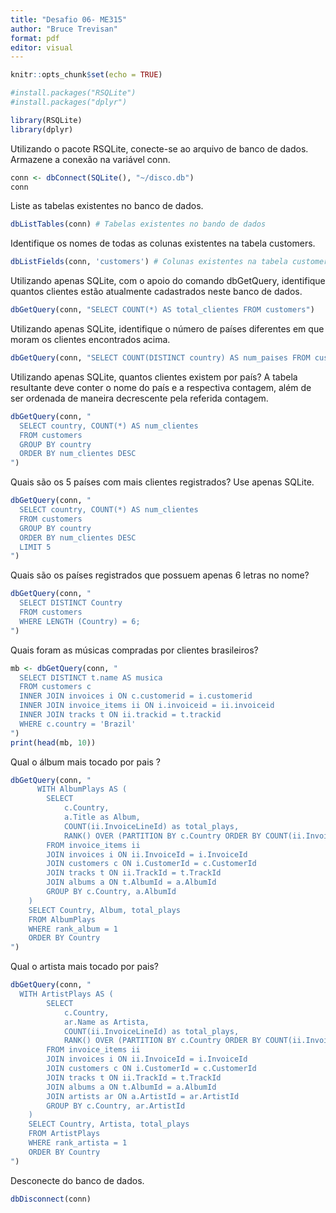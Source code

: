 ---
title: "Desafio 06- ME315"
author: "Bruce Trevisan"
format: pdf
editor: visual
---

```{r setup, include=FALSE}
knitr::opts_chunk$set(echo = TRUE)
```

```{r}
#install.packages("RSQLite")
#install.packages("dplyr")
```

```{r}
library(RSQLite)
library(dplyr)
```

Utilizando o pacote RSQLite, conecte-se ao arquivo de banco de dados. Armazene a conexão na variável conn.

```{r}
conn <- dbConnect(SQLite(), "~/disco.db")
conn
```

Liste as tabelas existentes no banco de dados.

```{r}
dbListTables(conn) # Tabelas existentes no bando de dados
```

Identifique os nomes de todas as colunas existentes na tabela customers.

```{r}
dbListFields(conn, 'customers') # Colunas existentes na tabela customers
```

Utilizando apenas SQLite, com o apoio do comando dbGetQuery, identifique quantos clientes estão atualmente cadastrados neste banco de dados.

```{r}
dbGetQuery(conn, "SELECT COUNT(*) AS total_clientes FROM customers")
```

Utilizando apenas SQLite, identifique o número de países diferentes em que moram os clientes encontrados acima.

```{r}
dbGetQuery(conn, "SELECT COUNT(DISTINCT country) AS num_paises FROM customers")
```

Utilizando apenas SQLite, quantos clientes existem por país? A tabela resultante deve conter o nome do país e a respectiva contagem, além de ser ordenada de maneira decrescente pela referida contagem.

```{r}
dbGetQuery(conn, "
  SELECT country, COUNT(*) AS num_clientes
  FROM customers
  GROUP BY country
  ORDER BY num_clientes DESC
")
```

Quais são os 5 países com mais clientes registrados? Use apenas SQLite.

```{r}
dbGetQuery(conn, "
  SELECT country, COUNT(*) AS num_clientes
  FROM customers
  GROUP BY country
  ORDER BY num_clientes DESC
  LIMIT 5 
")
```

Quais são os países registrados que possuem apenas 6 letras no nome?

```{r}
dbGetQuery(conn, "
  SELECT DISTINCT Country
  FROM customers
  WHERE LENGTH (Country) = 6; 
")
```

Quais foram as músicas compradas por clientes brasileiros?

```{r}
mb <- dbGetQuery(conn, "
  SELECT DISTINCT t.name AS musica
  FROM customers c
  INNER JOIN invoices i ON c.customerid = i.customerid
  INNER JOIN invoice_items ii ON i.invoiceid = ii.invoiceid
  INNER JOIN tracks t ON ii.trackid = t.trackid
  WHERE c.country = 'Brazil'
")
print(head(mb, 10))

```

Qual o álbum mais tocado por pais ?

```{r}
dbGetQuery(conn, "
      WITH AlbumPlays AS (
        SELECT 
            c.Country,
            a.Title as Album,
            COUNT(ii.InvoiceLineId) as total_plays,
            RANK() OVER (PARTITION BY c.Country ORDER BY COUNT(ii.InvoiceLineId) DESC) as rank_album
        FROM invoice_items ii
        JOIN invoices i ON ii.InvoiceId = i.InvoiceId
        JOIN customers c ON i.CustomerId = c.CustomerId
        JOIN tracks t ON ii.TrackId = t.TrackId
        JOIN albums a ON t.AlbumId = a.AlbumId
        GROUP BY c.Country, a.AlbumId
    )
    SELECT Country, Album, total_plays
    FROM AlbumPlays
    WHERE rank_album = 1
    ORDER BY Country
")

```

Qual o artista mais tocado por pais?

```{r}
dbGetQuery(conn, "
  WITH ArtistPlays AS (
        SELECT 
            c.Country,
            ar.Name as Artista,
            COUNT(ii.InvoiceLineId) as total_plays,
            RANK() OVER (PARTITION BY c.Country ORDER BY COUNT(ii.InvoiceLineId) DESC) as rank_artista
        FROM invoice_items ii
        JOIN invoices i ON ii.InvoiceId = i.InvoiceId
        JOIN customers c ON i.CustomerId = c.CustomerId
        JOIN tracks t ON ii.TrackId = t.TrackId
        JOIN albums a ON t.AlbumId = a.AlbumId
        JOIN artists ar ON a.ArtistId = ar.ArtistId
        GROUP BY c.Country, ar.ArtistId
    )
    SELECT Country, Artista, total_plays
    FROM ArtistPlays
    WHERE rank_artista = 1
    ORDER BY Country
")

```

Desconecte do banco de dados.

```{r}
dbDisconnect(conn)
```

